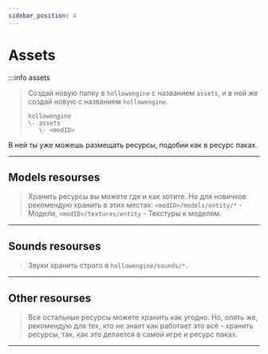 ```yaml
---
sidebar_position: 4
---
```


# Assets

:::info assets
> Создай новую папку в `hollowengine` с названием `assets`, и в ней же создай новую с названием `hollowengine`.
> ```sheme
> hollowengine
> \- assets
>    \- <modID>
> ```

В ней ты уже можешь размещать ресурсы, подобии как в ресурс паках.

---

## Models resourses

> Хранить ресурсы вы можете где и как хотите. Но для новичков рекомендую хранить в этих местах:
> `<modID>/models/entity/*` - Модели,
> `<modID>/textures/entity` - Текстуры к моделям.

---

## Sounds resourses

> Звуки хранить строго в `hollowengine/sounds/*`.

---

## Other resourses

> Все остальные ресурсы можете хранить как угодно. Но, опять же, рекомендую для тех, кто не знает как работает это всё - хранить ресурсы, так, как это делается в самой игре и ресурс паках.

---
